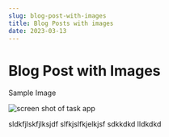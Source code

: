 ```yaml
---
slug: blog-post-with-images
title: Blog Posts with images
date: 2023-03-13
---
```

# Blog Post with Images

Sample Image

![screen shot of task app](https://res.cloudinary.com/dvrs8gsj3/image/upload/v1678704682/today-demo-1_bzx2xh.png "Sample Image")

sldkfjlskfjlksjdf slfkjslfkjelkjsf sdkkdkd lldkdkd